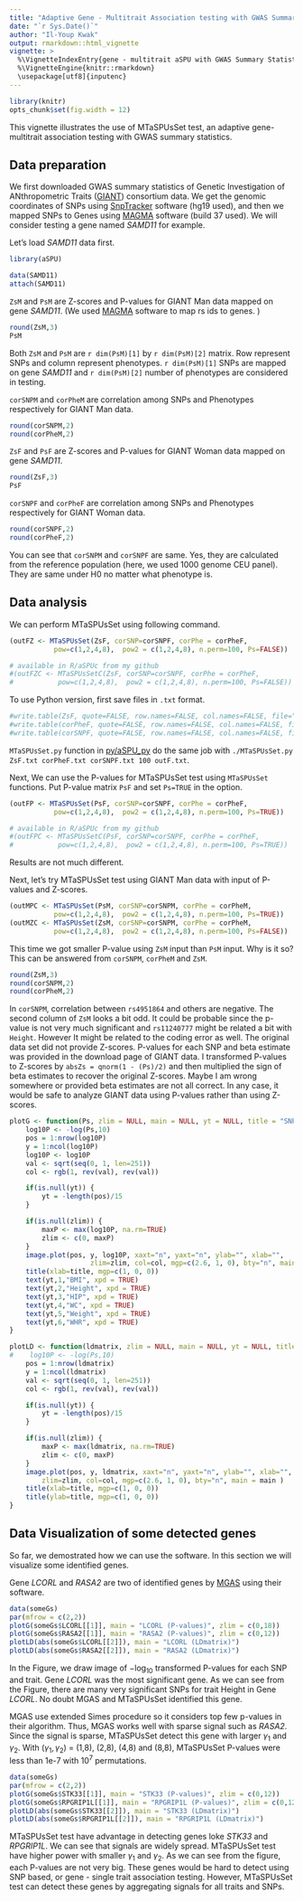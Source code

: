 ```yaml
---
title: "Adaptive Gene - Multitrait Association testing with GWAS Summary Statistics (MTaSPUsSet() )"
date: "`r Sys.Date()`"
author: "Il-Youp Kwak"
output: rmarkdown::html_vignette
vignette: >
  %\VignetteIndexEntry{gene - multitrait aSPU with GWAS Summary Statistics}
  %\VignetteEngine{knitr::rmarkdown}
  \usepackage[utf8]{inputenc}
---
```


```r
library(knitr)
opts_chunk$set(fig.width = 12)
```

This vignette illustrates the use of MTaSPUsSet test, an adaptive gene-multitrait association testing with GWAS summary statistics. 

## Data preparation

We first downloaded GWAS summary statistics of Genetic
Investigation of ANthropometric Traits ([GIANT](http://portals.broadinstitute.org/collaboration/giant/index.php/GIANT_consortium_data_files)) consortium data. We get the genomic coordinates of SNPs using [SnpTracker](https://www.g3journal.org/content/6/1/205) software (hg19 used), and then we mapped SNPs to Genes using [MAGMA](http://ctg.cncr.nl/software/magma) software (build 37 used). We will consider testing a gene named *SAMD11* for example.

Let's load *SAMD11* data first.
```r
library(aSPU)
```

```r
data(SAMD11)
attach(SAMD11)
```

`ZsM` and `PsM` are Z-scores and P-values for GIANT Man data mapped on gene *SAMD11*. (We used [MAGMA](http://ctg.cncr.nl/software/magma) software to map rs ids to genes. )

```r
round(ZsM,3)
PsM
```
Both `ZsM` and `PsM` are `r dim(PsM)[1]` by `r dim(PsM)[2]` matrix. Row represent SNPs and column represent phenotypes. `r dim(PsM)[1]` SNPs are mapped on gene *SAMD11* and `r dim(PsM)[2]` number of phenotypes are considered in testing.

`corSNPM` and `corPheM` are correlation among SNPs and Phenotypes respectively for GIANT Man data. 
```r
round(corSNPM,2)
round(corPheM,2)
```

`ZsF` and `PsF` are Z-scores and P-values for GIANT Woman data mapped on gene *SAMD11*.
```r
round(ZsF,3)
PsF
```

`corSNPF` and `corPheF` are correlation among SNPs and Phenotypes respectively for GIANT Woman data. 
```r
round(corSNPF,2)
round(corPheF,2)
```

You can see that `corSNPM` and `corSNPF` are same. Yes, they are calculated from the reference population (here, we used 1000 genome CEU panel). They are same under H0 no matter what phenotype is.  

## Data analysis

We can perform MTaSPUsSet using following command.
```r
(outFZ <- MTaSPUsSet(ZsF, corSNP=corSNPF, corPhe = corPheF,
           pow=c(1,2,4,8),  pow2 = c(1,2,4,8), n.perm=100, Ps=FALSE))

# available in R/aSPUc from my github
#(outFZC <- MTaSPUsSetC(ZsF, corSNP=corSNPF, corPhe = corPheF,
#           pow=c(1,2,4,8),  pow2 = c(1,2,4,8), n.perm=100, Ps=FALSE))

```
To use Python version, first save files in `.txt` format.

```r
#write.table(ZsF, quote=FALSE, row.names=FALSE, col.names=FALSE, file="ZsF.txt")
#write.table(corPheF, quote=FALSE, row.names=FALSE, col.names=FALSE, file="corPheF.txt")
#write.table(corSNPF, quote=FALSE, row.names=FALSE, col.names=FALSE, file="corSNPF.txt")

```
`MTaSPUsSet.py` function in [py/aSPU_py](https://github.com/ikwak2/aSPU_py) do the same job with `./MTaSPUsSet.py ZsF.txt corPheF.txt corSNPF.txt 100 outF.txt`.


Next, We can use the P-values for MTaSPUsSet test using `MTaSPUsSet` functions. Put P-value matrix `PsF` and set `Ps=TRUE` in the option.
```r
(outFP <- MTaSPUsSet(PsF, corSNP=corSNPF, corPhe = corPheF,
           pow=c(1,2,4,8),  pow2 = c(1,2,4,8), n.perm=100, Ps=TRUE))

# available in R/aSPUc from my github
#(outFPC <- MTaSPUsSetC(PsF, corSNP=corSNPF, corPhe = corPheF,
#           pow=c(1,2,4,8),  pow2 = c(1,2,4,8), n.perm=100, Ps=TRUE))

```
Results are not much different.


Next, let's try MTaSPUsSet test using GIANT Man data with input of P-values and Z-scores.
```r
(outMPC <- MTaSPUsSet(PsM, corSNP=corSNPM, corPhe = corPheM,
           pow=c(1,2,4,8),  pow2 = c(1,2,4,8), n.perm=100, Ps=TRUE))
(outMZC <- MTaSPUsSet(ZsM, corSNP=corSNPM, corPhe = corPheM,
           pow=c(1,2,4,8),  pow2 = c(1,2,4,8), n.perm=100, Ps=FALSE))
```
This time we got smaller P-value using `ZsM` input than `PsM` input. Why is it so? This can be answered from `corSNPM`, `corPheM` and `ZsM`.
```r
round(ZsM,3)
round(corSNPM,2)
round(corPheM,2)
```
In `corSNPM`, correlation between `rs4951864` and others are negative. The second column of `ZsM` looks a bit odd. It could be probable since the p-value is not very much significant and `rs11240777` might be related a bit with `Height`. However It might be related to the coding error as well. The original data set did not provide Z-scores. P-values for each SNP and beta estimate was provided in the download page of GIANT data. I transformed P-values to Z-scores by `absZs = qnorm(1 - (Ps)/2)` and then multiplied the sign of beta estimates to recover the original Z-scores. Maybe I am wrong somewhere or provided beta estimates are not all correct. In any case, it would be safe to analyze GIANT data using P-values rather than using Z-scores.



```r
plotG <- function(Ps, zlim = NULL, main = NULL, yt = NULL, title = "SNPs") {        
    log10P <- -log(Ps,10)  
    pos = 1:nrow(log10P)
    y = 1:ncol(log10P)
    log10P <- log10P
    val <- sqrt(seq(0, 1, len=251))
    col <- rgb(1, rev(val), rev(val))

    if(is.null(yt)) {
        yt = -length(pos)/15
    }

    if(is.null(zlim)) {
        maxP <- max(log10P, na.rm=TRUE)
        zlim <- c(0, maxP)
    }
    image.plot(pos, y, log10P, xaxt="n", yaxt="n", ylab="", xlab="",
                    zlim=zlim, col=col, mgp=c(2.6, 1, 0), bty="n", main = main )
    title(xlab=title, mgp=c(1, 0, 0))
    text(yt,1,"BMI", xpd = TRUE)
    text(yt,2,"Height", xpd = TRUE)
    text(yt,3,"HIP", xpd = TRUE)
    text(yt,4,"WC", xpd = TRUE)
    text(yt,5,"Weight", xpd = TRUE)
    text(yt,6,"WHR", xpd = TRUE)
}

plotLD <- function(ldmatrix, zlim = NULL, main = NULL, yt = NULL, title = "SNPs") {
#    log10P <- -log(Ps,10)
    pos = 1:nrow(ldmatrix)
    y = 1:ncol(ldmatrix)
    val <- sqrt(seq(0, 1, len=251))
    col <- rgb(1, rev(val), rev(val))

    if(is.null(yt)) {
        yt = -length(pos)/15
    }

    if(is.null(zlim)) {
        maxP <- max(ldmatrix, na.rm=TRUE)
        zlim <- c(0, maxP)
    }
    image.plot(pos, y, ldmatrix, xaxt="n", yaxt="n", ylab="", xlab="",
        zlim=zlim, col=col, mgp=c(2.6, 1, 0), bty="n", main = main )
    title(xlab=title, mgp=c(1, 0, 0))
    title(ylab=title, mgp=c(1, 0, 0))
}

```


## Data Visualization of some detected genes
So far, we demostrated how we can use the software. In this section we will visualize some identified genes. 

Gene *LCORL* and *RASA2* are two of identified genes by [MGAS](https://pubmed.ncbi.nlm.nih.gov/25431328/) using their software.  

```r
data(someGs)
par(mfrow = c(2,2))
plotG(someGs$LCORL[[1]], main = "LCORL (P-values)", zlim = c(0,18))
plotG(someGs$RASA2[[1]], main = "RASA2 (P-values)", zlim = c(0,12))
plotLD(abs(someGs$LCORL[[2]]), main = "LCORL (LDmatrix)")
plotLD(abs(someGs$RASA2[[2]]), main = "RASA2 (LDmatrix)")
```


In the Figure, we draw image of $-\log_{10}$ transformed P-values for each SNP and trait.
Gene *LCORL* was the most significant gene. As we can see from the Figure, there are many very significant SNPs for trait Height in Gene *LCORL*. No doubt MGAS and MTaSPUsSet identified this gene.

MGAS use extended Simes procedure so it considers top few p-values in their algorithm. Thus, MGAS works well with sparse signal such as *RASA2*. Since the signal is sparse, MTaSPUsSet detect this gene with larger $\gamma_1$ and $\gamma_2$. With ($\gamma_1, \gamma_2$) = (1,8), (2,8), (4,8) and (8,8), MTaSPUsSet P-values were less than 1e-7 with $10^7$ permutations.

```r
data(someGs)
par(mfrow = c(2,2))
plotG(someGs$STK33[[1]], main = "STK33 (P-values)", zlim = c(0,12))
plotG(someGs$RPGRIP1L[[1]], main = "RPGRIP1L (P-values)", zlim = c(0,12))
plotLD(abs(someGs$STK33[[2]]), main = "STK33 (LDmatrix)")
plotLD(abs(someGs$RPGRIP1L[[2]]), main = "RPGRIP1L (LDmatrix)")
```

MTaSPUsSet test have advantage in detecting genes loke *STK33* and *RPGRIP1L*. We can see that signals are widely spread. MTaSPUsSet test have higher power with smaller $\gamma_1$ and $\gamma_2$. As we can see from the figure, each P-values are not very big. These genes would be hard to detect using SNP based, or gene - single trait association testing. However, MTaSPUsSet test can detect these genes by aggregating signals for all traits and SNPs. 
